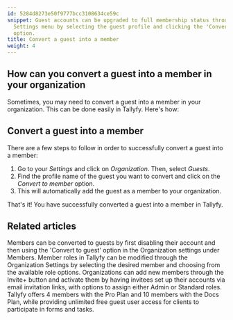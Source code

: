 ```yaml
---
id: 5284d8273e50f9777bcc3108634ce59c
snippet: Guest accounts can be upgraded to full membership status through the Organization
  Settings menu by selecting the guest profile and clicking the 'Convert to member'
  option.
title: Convert a guest into a member
weight: 4
---
```


## How can you convert a guest into a member in your organization

Sometimes, you may need to convert a guest into a member in your organization. This can be done easily in Tallyfy. Here's how:

## Convert a guest into a member

There are a few steps to follow in order to successfully convert a guest into a member:

1. Go to your _Settings_ and click on _Organization_. Then, select _Guests_.
2. Find the profile name of the guest you want to convert and click on the _Convert to member_ option.
3. This will automatically add the guest as a member to your organization.

That's it! You have successfully converted a guest into a member in Tallyfy.


## Related articles
<CardGrid>
<LinkTitleCard header="<b>Members > Convert a member to a guest</b>" href="/products/pro/documenting/members/convert-member-to-guest/" > Members can be converted to guests by first disabling their account and then using the 'Convert to guest' option in the Organization settings under Members. </LinkTitleCard>
<LinkTitleCard header="<b>Members > Change the role of a member</b>" href="/products/pro/documenting/members/how-can-i-change-a-members-role-in-tallyfy/" > Member roles in Tallyfy can be modified through the Organization Settings by selecting the desired member and choosing from the available role options. </LinkTitleCard>
<LinkTitleCard header="<b>Members > Invite and activate members</b>" href="/products/pro/documenting/members/how-to-invite-and-activate-members-on-tallyfy/" > Organizations can add new members through the Invite+ button and activate them by having invitees set up their accounts via email invitation links, with options to assign either Admin or Standard roles. </LinkTitleCard>
<LinkTitleCard header="<b>Billing > Tallyfy's Account and Member Limits</b>" href="/products/pro/settings/billing/what-are-tallyfys-account-and-member-limits/" > Tallyfy offers 4 members with the Pro Plan and 10 members with the Docs Plan, while providing unlimited free guest user access for clients to participate in forms and tasks. </LinkTitleCard>
</CardGrid>